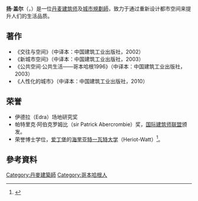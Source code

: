 {{Infobox architect
| name                  = 扬·盖尔
| image                 = Jan Gehl 2006.jpg
| image_size            = 
| caption               = 扬·盖尔於2006年
|birth_date           = {{Birth date and age|1936|9|17|df=y}}
| birth_place           = {{丹麥}}[[哥本哈根|哥本哈根]]
| nationality           = {{丹麥}}
| alma_mater            = {{le|丹麥皇家美術學院|Royal Danish Academy of Fine Arts}}
}}
'''扬·盖尔'''（{{lang-da|Jan Gehl}}，{{Bd|1936年|9月17日}}）是一位[[丹麦|丹麦]][[建筑师|建筑师]]及[[城市規劃師|城市規劃師]]，致力于通过重新设计都市空间来提升人们的生活品质。

==著作==
*《交往与空间》（中译本：中国建筑工业出版社，2002）
*《新城市空间》（中译本：中国建筑工业出版社，2003）
*《公共空间·公共生活——哥本哈根1996》（中译本：中国建筑工业出版社，2003）
*《人性化的城市》（中译本：中国建筑工业出版社，2010）

==荣誉==
*伊德拉（Edra）场地研究奖
*帕特里克·阿伯克罗姆比（sir Patrick Abercrombie）奖，[[国际建筑师協會|国际建筑师联盟]]颁发。
*荣誉博士学位，[[爱丁堡|爱丁堡]]的[[赫瑞瓦特大學|海里亚特一瓦特大学]]（Heriot-Watt）<ref>{{Cite web|url=https://www.hw.ac.uk/services/docs/honorary-graduates-1966-present.pdf|title=Heriot-Watt University Honorary Graduates|last=|website=www1.hw.ac.uk|access-date=2018-02-27|archive-date=2016-10-21|archive-url=https://web.archive.org/web/20161021204205/https://www.hw.ac.uk/services/docs/honorary-graduates-1966-present.pdf|dead-url=no}}</ref>。

==參考資料==
<references />

{{Commons category|Jan Gehl}}

{{Authority control}}
{{DEFAULTSORT:Gehl, Jan}}
[[Category:丹麥建築師|Category:丹麥建築師]]
[[Category:哥本哈根人|Category:哥本哈根人]]